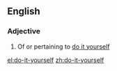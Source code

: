 ==English==

===Adjective===
{{en-adj|-|pos=[[do]]-[[it]]-[[yourself]]}}

# Of or pertaining to [[do it yourself]]

[[el:do-it-yourself]]
[[zh:do-it-yourself]]
